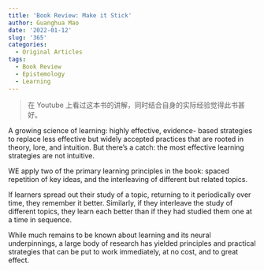 ```yaml
---
title: 'Book Review: Make it Stick'
author: Guanghua Mao
date: '2022-01-12'
slug: '365'
categories:
  - Original Articles
tags:
  - Book Review
  - Epistemology
  - Learning
---
```


>在 Youtube 上看过这本书的讲解，同时结合自身的实际经验觉得此书甚好。

A growing science of learning: highly
effective, evidence- based strategies to replace less effective but
widely accepted practices that are rooted in theory, lore, and
intuition. But there’s a catch: the most effective learning strategies are not intuitive.

WE apply two of the primary learning principles in the book: spaced
repetition of key ideas, and the interleaving of different but
related topics.

If learners spread out their study of a topic,
returning to it periodically over time, they remember it better.
Similarly, if they interleave the study of different topics, they
learn each better than if they had studied them one at a time in
sequence. 

While much remains to be known about learning and its
neural underpinnings, a large body of research has yielded
principles and practical strategies that can be put to work immediately, at no cost, and to great effect.